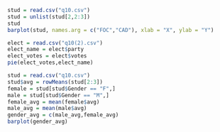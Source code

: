 ```{r}
stud = read.csv("q10.csv")
stud = unlist(stud[2,2:3])
stud
barplot(stud, names.arg = c("FOC","CAD"), xlab = "X", ylab = "Y")
```

```{r}
elect = read.csv("q10(2).csv")
elect_name = elect$party
elect_votes = elect$votes
pie(elect_votes,elect_name)
```

```{r}

stud = read.csv("q10.csv")
stud$avg = rowMeans(stud[2:3])
female = stud[stud$Gender == "F",]
male = stud[stud$Gender == "M",]
female_avg = mean(female$avg)
male_avg = mean(male$avg)
gender_avg = c(male_avg,female_avg)
barplot(gender_avg)
```

